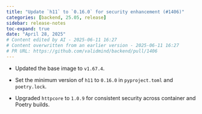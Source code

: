 ```yaml
---
title: "Update `h11` to `0.16.0` for security enhancement (#1406)"
categories: [backend, 25.05, release]
sidebar: release-notes
toc-expand: true
date: "April 28, 2025"
# Content edited by AI - 2025-06-11 16:27
# Content overwritten from an earlier version - 2025-06-11 16:27
# PR URL: https://github.com/validmind/backend/pull/1406
---
```


- Updated the base image to `v1.67.4`.

- Set the minimum version of `h11` to `0.16.0` in `pyproject.toml` and `poetry.lock`.

- Upgraded `httpcore` to `1.0.9` for consistent security across container and Poetry builds.

<!--- VALIDATION SUMMARY
Content Type: title
Validation Status: CHECK
Attempts: 7
Last Validation: 2025-06-11 16:11:39
Reedit Available: Yes
--->

